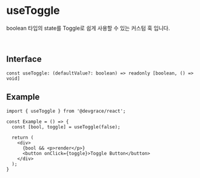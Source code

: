 # useToggle

boolean 타입의 state를 Toggle로 쉽게 사용할 수 있는 커스텀 훅 입니다.

<br />

## Interface
```tsx
const useToggle: (defaultValue?: boolean) => readonly [boolean, () => void]
```

## Example

```tsx
import { useToggle } from '@devgrace/react';

const Example = () => {
  const [bool, toggle] = useToggle(false);

  return (
    <div>
      {bool && <p>render</p>}
      <button onClick={toggle}>Toggle Button</button>
    </div>
  );
}
```